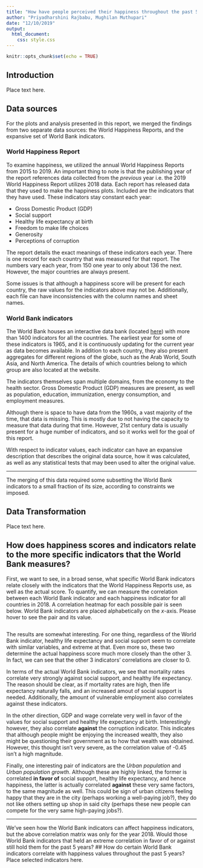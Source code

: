 ```yaml
---
title: "How have people perceived their happiness throughout the past 5 years?"
author: "Priyadharshini Rajbabu, Mughilan Muthupari"
date: "12/10/2019"
output: 
  html_document:
    css: style.css
---
```


```r
knitr::opts_chunk$set(echo = TRUE)
```

## Introduction
Place text here.

## Data sources
For the plots and analysis presented in this report, we merged the findings from two separate data sources: the World Happiness Reports, and the expansive set of World Bank indicators.

### World Happiness Report
To examine happiness, we utilized the annual World Happiness Reports from 2015 to 2019. An important thing to note is that the publishing year of the report references data collected from the *previous* year i.e. the 2019 World Happiness Report utilizes 2018 data. Each report has released data that they used to make the happiness plots. Included are the indicators that they have used. These indicators stay constant each year:

- Gross Domestic Product (GDP)
- Social support
- Healthy life expectancy at birth
- Freedom to make life choices
- Generosity
- Perceptions of corruption

The report details the exact meanings of these indicators each year. There is one record for each country that was measured for that report. The numbers vary each year, from 150 one year to only about 136 the next. However, the major countries are always present. 

Some issues is that although a happiness score will be present for each country, the raw values for the indicators above may not be. Additionally, each file can have inconsistencies with the column names and sheet names. 

### World Bank indicators
The World Bank houses an interactive data bank (located [here](https://data.worldbank.org/indicator)) with more than 1400 indicators for all the countries. The earliest year for some of these indicators is 1965, and it is continuously updating for the current year as data becomes available. In addition to each country, they also present aggregates for different regions of the globe, such as the Arab World, South Asia, and North America. The details of which countries belong to which group are also located at the website.

The indicators themselves span multiple domains, from the economy to the health sector. Gross Domestic Product (GDP) measures are present, as well as population, education, immunization, energy consumption, and employment measures.

Although there is space to have data from the 1960s, a vast majority of the time, that data is missing. This is mostly due to not having the capacity to measure that data during that time. However, 21st century data is usually present for a huge number of indicators, and so it works well for the goal of this report.

With respect to indicator values, each indicator can have an expansive description that describes the original data source, how it was calculated, as well as any statistical tests that may been used to alter the original value.

***

The merging of this data required some subsetting the World Bank indicators to a small fraction of its size, according to constraints we imposed.

## Data Transformation
Place text here.



## How does happiness scores and indicators relate to the more specific indicators that the World Bank measures?

First, we want to see, in a broad sense, what specific World Bank indicators relate closely with the indicators that the World Happiness Reports use, as well as the actual score. To quantify, we can measure the correlation between each World Bank indicator and each happiness indicator for all countries in 2018. A correlation heatmap for each possible pair is seen below. World Bank indicators are placed alphabetically on the $x$-axis. Please hover to see the pair and its value.

```r

```

The results are somewhat interesting. For one thing, regardless of the World Bank indicator, healthy life expectancy and social support seem to correlate with similar variables, and extreme at that. Even more so, these two determine the actual happiness score much more closely than the other 3. In fact, we can see that the other 3 indicators' correlations are closer to 0.

In terms of the actual World Bank indicators, we see that mortality rates correlate very strongly against social support, and healthy life expectancy. The reason should be clear, as if mortality rates are high, then life expectancy naturally falls, and an increased amout of social support is needed. Additionally, the amount of vulnerable employment also correlates against these indicators.

In the other direction, GDP and wage correlate very well in favor of the values for social support and healthy life expectancy at birth. Interestingly however, they also correlate **against** the corruption indicator. This indicates that although people might be enjoying the increased wealth, they also might be questioning their government as to how that wealth was obtained. However, this thought isn't very severe, as the correlation value of -0.45 isn't a high magnitude.

Finally, one interesting pair of indicators are the *Urban population* and *Urban population growth*. Although these are highly linked, the former is correlated **in favor of** social support, healthy life expectancy, and hence happiness, the latter is actually correlated **against** these very same factors, to the same magnitude as well. This could be sign of urban citizens feeling happy that they are in the city (perhaps working a well-paying job?), they do not like others setting up shop in said city (perhaps these new people can compete for the very same high-paying jobs?).

***
We've seen how the World Bank indicators can affect happiness indicators, but the above correlation matrix was only for the year 2018. Would those World Bank indicators that held an extreme correlation in favor of or against still hold them for the past 5 years?
## How do certain World Bank indicators correlate with happiness values throughout the past 5 years?
Place selected indicators here.

